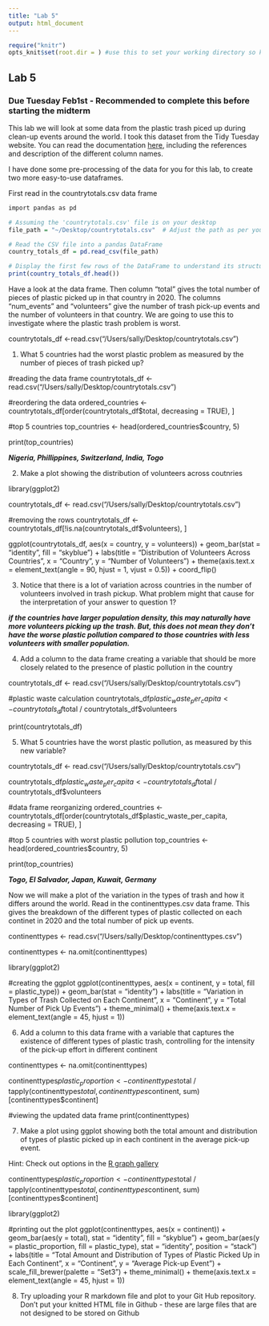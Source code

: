```yaml
---
title: "Lab 5"
output: html_document
---
```


```r
require("knitr")
opts_knit$set(root.dir = ) #use this to set your working directory so knitr understands it
```

## Lab 5

### Due Tuesday Feb1st - Recommended to complete this before starting the midterm

This lab we will look at some data from the plastic trash piced up during clean-up events around the world. I took this dataset from the Tidy Tuesday website. You can read the documentation [here](https://github.com/rfordatascience/tidytuesday/blob/master/data/2021/2021-01-26/readme.md), including the references and description of the different column names.

I have done some pre-processing of the data for you for this lab, to create two more easy-to-use dataframes.

First read in the countrytotals.csv data frame
```r

import pandas as pd

# Assuming the 'countrytotals.csv' file is on your desktop
file_path = "~/Desktop/countrytotals.csv"  # Adjust the path as per your actual file location

# Read the CSV file into a pandas DataFrame
country_totals_df = pd.read_csv(file_path)

# Display the first few rows of the DataFrame to understand its structure
print(country_totals_df.head())

```

Have a look at the data frame. Then column "total" gives the total number of pieces of plastic picked up in that country in 2020. The columns "num_events" and "volunteers" give the number of trash pick-up events and the number of volunteers in that country. We are going to use this to investigate where the plastic trash problem is worst.

countrytotals_df <-read.csv("/Users/sally/Desktop/countrytotals.csv")

1. What 5 countries had the worst plastic problem as measured by the number of pieces of trash picked up?

#reading the data frame
countrytotals_df <- read.csv("/Users/sally/Desktop/countrytotals.csv")

#reordering the data
ordered_countries <- countrytotals_df[order(countrytotals_df$total, decreasing = TRUE), ]

#top 5 countries
top_countries <- head(ordered_countries$country, 5)

print(top_countries)


***Nigeria, Phillippines, Switzerland, India, Togo***

2. Make a plot showing the distribution of volunteers across coutnries

library(ggplot2)

countrytotals_df <- read.csv("/Users/sally/Desktop/countrytotals.csv")

#removing the rows
countrytotals_df <- countrytotals_df[!is.na(countrytotals_df$volunteers), ]

ggplot(countrytotals_df, aes(x = country, y = volunteers)) +
  geom_bar(stat = "identity", fill = "skyblue") +
  labs(title = "Distribution of Volunteers Across Countries",
       x = "Country",
       y = "Number of Volunteers") +
  theme(axis.text.x = element_text(angle = 90, hjust = 1, vjust = 0.5)) +
  coord_flip()


3. Notice that there is a lot of variation across countries in the number of volunteers involved in trash pickup. What problem might that cause for the interpretation of your answer to question 1?

***if the countries have larger population density, this may naturally have more volunteers picking up the trash. But, this does not mean they don't have the worse plastic pollution compared to those countries with less volunteers with smaller population.***


4. Add a column to the data frame creating a variable that should be more closely related to the presence of plastic pollution in the country

countrytotals_df <- read.csv("/Users/sally/Desktop/countrytotals.csv")

#plastic waste calculation
countrytotals_df$plastic_waste_per_capita <- countrytotals_df$total / countrytotals_df$volunteers

print(countrytotals_df)


5. What 5 countries have the worst plastic pollution, as measured by this new variable?

countrytotals_df <- read.csv("/Users/sally/Desktop/countrytotals.csv")

countrytotals_df$plastic_waste_per_capita <- countrytotals_df$total / countrytotals_df$volunteers

#data frame reorganizing
ordered_countries <-countrytotals_df[order(countrytotals_df$plastic_waste_per_capita, decreasing = TRUE), ]

#top 5 countries with worst plastic pollution
top_countries <- head(ordered_countries$country, 5)

print(top_countries)

***Togo, El Salvador, Japan, Kuwait, Germany***

Now we will make a plot of the variation in the types of trash and how it differs around the world. Read in the continenttypes.csv data frame. This gives the breakdown of the different types of plastic collected on each continet in 2020 and the total number of pick up events.

continenttypes <- read.csv("/Users/sally/Desktop/continenttypes.csv")

continenttypes <- na.omit(continenttypes)

library(ggplot2)

#creating the ggplot
ggplot(continenttypes, aes(x = continent, y = total, fill = plastic_type)) +
  geom_bar(stat = "identity") +
  labs(title = "Variation in Types of Trash Collected on Each Continent",
       x = "Continent",
       y = "Total Number of Pick Up Events") +
  theme_minimal() +
  theme(axis.text.x = element_text(angle = 45, hjust = 1))


6. Add a column to this data frame with a variable that captures the existence of different types of plastic trash, controlling for the intensity of the pick-up effort in different continent

continenttypes <- na.omit(continenttypes)

continenttypes$plastic_proportion <- continenttypes$total / tapply(continenttypes$total, continenttypes$continent, sum)[continenttypes$continent]

#viewing the updated data frame
print(continenttypes)

7. Make a plot using ggplot showing both the total amount and distribution of types of plastic picked up in each continent in the average pick-up event.

Hint: Check out options in the [R graph gallery](https://www.r-graph-gallery.com)

continenttypes$plastic_proportion <- continenttypes$total / tapply(continenttypes$total, continenttypes$continent, sum)[continenttypes$continent]

library(ggplot2)

#printing out the plot
ggplot(continenttypes, aes(x = continent)) +
  geom_bar(aes(y = total), stat = "identity", fill = "skyblue") +
  geom_bar(aes(y = plastic_proportion, fill = plastic_type), stat = "identity", position = "stack") +
  labs(title = "Total Amount and Distribution of Types of Plastic Picked Up in Each Continent",
       x = "Continent",
       y = "Average Pick-up Event") +
  scale_fill_brewer(palette = "Set3") +
  theme_minimal() +
  theme(axis.text.x = element_text(angle = 45, hjust = 1))


8. Try uploading your R markdown file and plot to your Git Hub repository. Don't put your knitted HTML file in Github - these are large files that are not designed to be stored on Github

